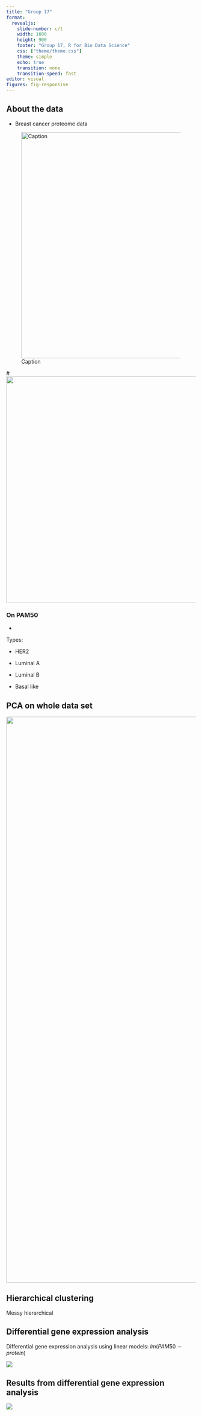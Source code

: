```yaml
---
title: "Group 17"
format: 
  revealjs:
    slide-number: c/t
    width: 1600
    height: 900
    footer: "Group 17, R for Bio Data Science"
    css: ["theme/theme.css"]
    theme: simple
    echo: true
    transition: none
    transition-speed: fast
editor: visual
figures: fig-responsive
---
```


## About the data

-   Breast cancer proteome data

![Caption](../results/pam50distribution.png){#fig:pam50distribution width=600 align=right}

#![](../results/pam50distribution.png){fig-align="right" width="600"}

### On PAM50

-   

Types:

-   HER2

-   Luminal A

-   Luminal B

-   Basal like

## PCA on whole data set

![](../results/PCA1.png){fig-align="center" width="1501"}

## Hierarchical clustering

Messy hierarchical

## Differential gene expression analysis

Differential gene expression analysis using linear models: $lm(PAM50 \sim protein)$

![](../results/volcano_plots.png){fig-align="center"}

## Results from differential gene expression analysis

![](../results/heatmap_diif_exp_analysis.png){fig-align="center"}

## 

